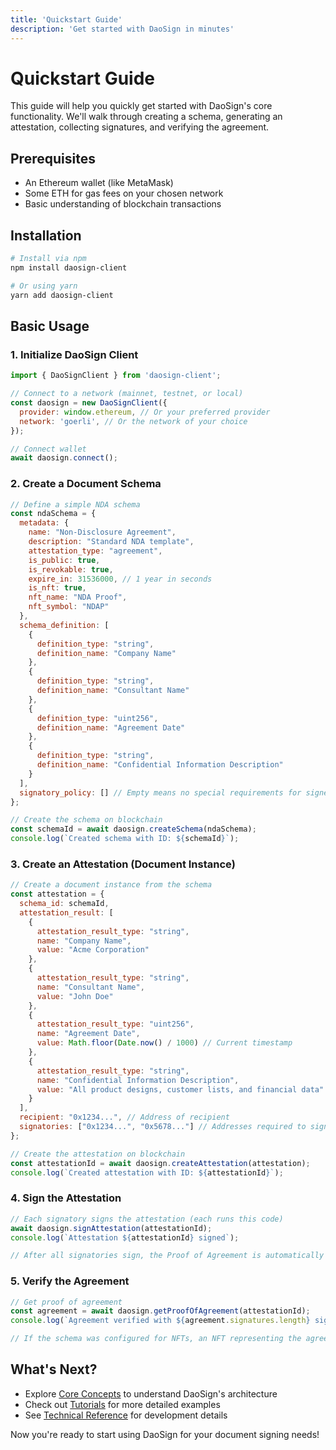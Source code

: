 ```yaml
---
title: 'Quickstart Guide'
description: 'Get started with DaoSign in minutes'
---
```


# Quickstart Guide

This guide will help you quickly get started with DaoSign's core functionality. We'll walk through creating a schema, generating an attestation, collecting signatures, and verifying the agreement.

## Prerequisites

- An Ethereum wallet (like MetaMask)
- Some ETH for gas fees on your chosen network
- Basic understanding of blockchain transactions

## Installation

```bash
# Install via npm
npm install daosign-client

# Or using yarn
yarn add daosign-client
```

## Basic Usage

### 1. Initialize DaoSign Client

```javascript
import { DaoSignClient } from 'daosign-client';

// Connect to a network (mainnet, testnet, or local)
const daosign = new DaoSignClient({
  provider: window.ethereum, // Or your preferred provider
  network: 'goerli', // Or the network of your choice
});

// Connect wallet
await daosign.connect();
```

### 2. Create a Document Schema

```javascript
// Define a simple NDA schema
const ndaSchema = {
  metadata: {
    name: "Non-Disclosure Agreement",
    description: "Standard NDA template",
    attestation_type: "agreement",
    is_public: true,
    is_revokable: true,
    expire_in: 31536000, // 1 year in seconds
    is_nft: true,
    nft_name: "NDA Proof",
    nft_symbol: "NDAP"
  },
  schema_definition: [
    {
      definition_type: "string",
      definition_name: "Company Name"
    },
    {
      definition_type: "string",
      definition_name: "Consultant Name"
    },
    {
      definition_type: "uint256",
      definition_name: "Agreement Date"
    },
    {
      definition_type: "string",
      definition_name: "Confidential Information Description"
    }
  ],
  signatory_policy: [] // Empty means no special requirements for signers
};

// Create the schema on blockchain
const schemaId = await daosign.createSchema(ndaSchema);
console.log(`Created schema with ID: ${schemaId}`);
```

### 3. Create an Attestation (Document Instance)

```javascript
// Create a document instance from the schema
const attestation = {
  schema_id: schemaId,
  attestation_result: [
    {
      attestation_result_type: "string",
      name: "Company Name",
      value: "Acme Corporation"
    },
    {
      attestation_result_type: "string",
      name: "Consultant Name",
      value: "John Doe"
    },
    {
      attestation_result_type: "uint256",
      name: "Agreement Date",
      value: Math.floor(Date.now() / 1000) // Current timestamp
    },
    {
      attestation_result_type: "string",
      name: "Confidential Information Description",
      value: "All product designs, customer lists, and financial data"
    }
  ],
  recipient: "0x1234...", // Address of recipient
  signatories: ["0x1234...", "0x5678..."] // Addresses required to sign
};

// Create the attestation on blockchain
const attestationId = await daosign.createAttestation(attestation);
console.log(`Created attestation with ID: ${attestationId}`);
```

### 4. Sign the Attestation

```javascript
// Each signatory signs the attestation (each runs this code)
await daosign.signAttestation(attestationId);
console.log(`Attestation ${attestationId} signed`);

// After all signatories sign, the Proof of Agreement is automatically generated
```

### 5. Verify the Agreement

```javascript
// Get proof of agreement
const agreement = await daosign.getProofOfAgreement(attestationId);
console.log(`Agreement verified with ${agreement.signatures.length} signatures`);

// If the schema was configured for NFTs, an NFT representing the agreement is minted
```

## What's Next?

- Explore [Core Concepts](/core-concepts/schemas) to understand DaoSign's architecture
- Check out [Tutorials](/tutorials/creating-schema) for more detailed examples
- See [Technical Reference](/technical/architecture) for development details

Now you're ready to start using DaoSign for your document signing needs!
